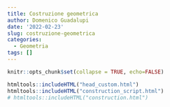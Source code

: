 ```yaml
---
title: Costruzione geometrica
author: Domenico Guadalupi
date: '2022-02-23'
slug: costruzione-geometrica
categories:
  - Geometria
tags: []
---
```


```r
knitr::opts_chunk$set(collapse = TRUE, echo=FALSE)
```


```r
htmltools::includeHTML("head_custom.html")
htmltools::includeHTML("construction_script.html")
# htmltools::includeHTML("construction.html")
```

<div id="CSCanvas" class="CindyJS-widget"></div>
